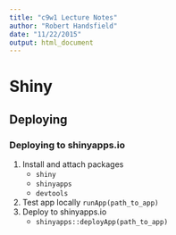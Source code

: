 ```yaml
---
title: "c9w1 Lecture Notes"
author: "Robert Handsfield"
date: "11/22/2015"
output: html_document
---
```


# Shiny

## Deploying

### Deploying to shinyapps.io

1. Install and attach packages
	+ `shiny`
	+ `shinyapps`
	+ `devtools`
2. Test app locally
	`runApp(path_to_app)`
3. Deploy to shinyapps.io
	+ `shinyapps::deployApp(path_to_app)`
